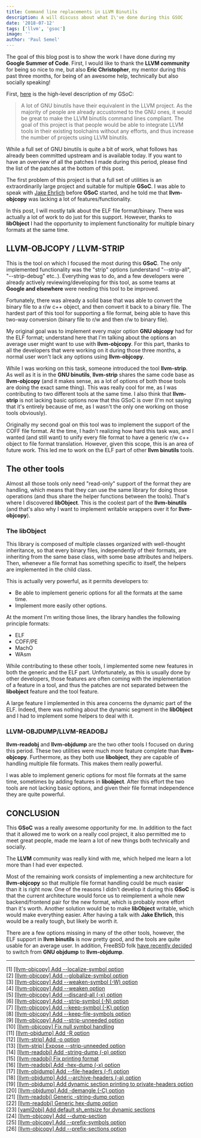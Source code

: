```yaml
---
title: Command line replacements in LLVM Binutils
description: A will discuss about what I\'ve done during this GSOC
date: '2018-07-12'
tags: ['llvm', 'gsoc']
image: ''
author: 'Paul Semel'
---
```


The goal of this blog post is to show the work I have done during my **Google Summer of Code**. First, I would like to thank the **LLVM community** for being so nice to me, but also **Eric Christopher**, my mentor during this past three months, for being of an awesome help, technically but also socially speaking!

First, [here](https://summerofcode.withgoogle.com/dashboard/project/6578123496226816/details/) is the high-level description of my GSoC:

> A lot of GNU binutils have their equivalent in the LLVM project. As the majority of people are already accustomed to the GNU ones, it would be great to make the LLVM binutils command lines compliant. The goal of this project is that people would be able to integrate LLVM tools in their existing toolchains without any efforts, and thus increase the number of projects using LLVM binutils.

While a full set of GNU binutils is quite a bit of work, what follows has already been committed upstream and is available today. If you want to have an overview of all the patches I made during this period, please find the list of the patches at the bottom of this post.

The first problem of this project is that a full set of utilities is an extraordinarily large project and suitable for multiple **GSoC**. I was able to speak with [Jake Ehrlich](https://reviews.llvm.org/p/jakehehrlich/) before **GSoC** started, and he told me that **llvm-objcopy** was lacking a lot of features/functionality.

In this post, I will mostly talk about the ELF file format/binary. There was actually a lot of work to do just for this support. However, thanks to **libObject** I had the opportunity to implement functionality for multiple binary formats at the same time.

## LLVM-OBJCOPY / LLVM-STRIP

This is the tool on which I focused the most during this **GSoC**. The only implemented functionality was the "strip" options (understand "--strip-all", "--strip-debug" etc..). Everything was to do, and a few developers were already actively reviewing/developing for this tool, as some teams at **Google and elsewhere** were needing this tool to be improved.

Fortunately, there was already a solid base that was able to convert the binary file to a r/w c++ object, and then convert it back to a binary file. The hardest part of this tool for supporting a file format, being able to have this two-way conversion (binary file to r/w and then r/w to binary file).

My original goal was to implement every major option **GNU objcopy** had for the ELF format; understand here that I'm talking about the options an average user might want to use with **llvm-objcopy**. For this part, thanks to all the developers that were working on it during those three months, a normal user won't lack any options using **llvm-objcopy**.

While I was working on this task, someone introduced the tool **llvm-strip**. As well as it is in the **GNU binutils**, **llvm-strip** shares the same code base as **llvm-objcopy** (and it makes sense, as a lot of options of both those tools are doing the exact same thing). This was really cool for me, as I was contributing to two different tools at the same time. I also think that **llvm-strip** is not lacking basic options now that this GSoC is over (I'm not saying that it's entirely because of me, as I wasn't the only one working on those tools obviously).

Originally my second goal on this tool was to implement the support of the COFF file format. At the time, I hadn't realizing how hard this task was, and I wanted (and still want) to unify every file format to have a generic r/w c++ object to file format translation. However, given this scope, this is an area of future work. This led me to work on the ELF part of other **llvm binutils** tools.

## The other tools

Almost all those tools only need "read-only" support of the format they are handling, which means that they can use the same library for doing those operations (and thus share the helper functions between the tools). That's where I discovered **libObject**. This is the coolest part of the **llvm-binutils** (and that's also why I want to implement writable wrappers over it for **llvm-objcopy**).

### The libObject

This library is composed of multiple classes organized with well-thought inheritance, so that every binary files, independently of their formats, are inheriting from the same base class, with some base attributes and helpers. Then, whenever a file format has something specific to itself, the helpers are implemented in the child class.

This is actually very powerful, as it permits developers to:

- Be able to implement generic options for all the formats at the same time.
- Implement more easily other options.

At the moment I'm writing those lines, the library handles the following principle formats:

- ELF
- COFF/PE
- MachO
- WAsm

While contributing to these other tools, I implemented some new features in both the generic and the ELF part. Unfortunately, as this is usually done by other developers, those features are often coming with the implementation of a feature in a tool, and thus the patches are not separated between the **libobject** feature and the tool feature.

A large feature I implemented in this area concerns the dynamic part of the ELF. Indeed, there was nothing about the dynamic segment in the **libObject** and I had to implement some helpers to deal with it.

### LLVM-OBJDUMP/LLVM-READOBJ

**llvm-readobj** and **llvm-objdump** are the two other tools I focused on during this period. These two utilities were much more feature complete than **llvm-objcopy**. Furthermore, as they both use **libobject**, they are capable of handling multiple file formats. This makes them really powerful.

I was able to implement generic options for most file formats at the same time, sometimes by adding features in **libobject**. After this effort the two tools are not lacking basic options, and given their file format independence they are quite powerful.

## CONCLUSION

This **GSoC** was a really awesome opportunity for me. In addition to the fact that it allowed me to work on a really cool project, it also permitted me to meet great people, made me learn a lot of new things both technically and socially.

The **LLVM** community was really kind with me, which helped me learn a lot more than I had ever expected.

Most of the remaining work consists of implementing a new architecture for **llvm-objcopy** so that multiple file format handling could be much easier than it is right now. One of the reasons I didn't develop it during this **GSoC** is that the current architecture would force us to reimplement a whole new backend/frontend pair for the new format, which is probably more effort than it's worth. Another solution would be to make **libObject** writable, which would make everything easier. After having a talk with **Jake Ehrlich**, this would be a really tough, but likely be worth it.

There are a few options missing in many of the other tools, however, the ELF support in **llvm binutils** is now pretty good, and the tools are quite usable for an average user. In addition, FreeBSD folk [have recently decided](https://lists.freebsd.org/pipermail/freebsd-toolchain/2018-June/003809.html) to switch from **GNU objdump** to **llvm-objdump**.

---

\[1] [[llvm-objcopy] Add --localize-symbol option](https://reviews.llvm.org/D46064)<br />
\[2] [[llvm-objcopy] Add --globalize-symbol option](https://reviews.llvm.org/D46177)<br />
\[3] [[llvm-objcopy] Add --weaken-symbol (-W) option](https://reviews.llvm.org/D46195)<br />
\[4] [[llvm-objcopy] Add --weaken option](https://reviews.llvm.org/D46217)<br />
\[5] [[llvm-objcopy] Add --discard-all (-x) option](https://reviews.llvm.org/D46341)<br />
\[6] [[llvm-objcopy] Add --strip-symbol (-N) option](https://reviews.llvm.org/D46369)<br />
\[7] [[llvm-objcopy] Add --keep-symbol (-K) option](https://reviews.llvm.org/D46819)<br />
\[8] [[llvm-objcopy] Add --keep-file-symbols option](https://reviews.llvm.org/D46830)<br />
\[9] [[llvm-objcopy] Add --strip-unneeded option](https://reviews.llvm.org/D46896)<br />
\[10] [[llvm-objcopy] Fix null symbol handling](https://reviews.llvm.org/D47414)<br />
\[11] [[llvm-objdump] Add -R option](https://reviews.llvm.org/D47493)<br />
\[12] [[llvm-strip] Add -o option](https://reviews.llvm.org/D47505)<br />
\[13] [[llvm-strip] Expose --strip-unneeded option](https://reviews.llvm.org/D47818)<br />
\[14] [[llvm-readobj] Add -string-dump (-p) option](https://reviews.llvm.org/D47989)<br />
\[15] [[llvm-readobj] Fix printing format](https://reviews.llvm.org/D48271)<br />
\[16] [[llvm-readobj] Add -hex-dump (-x) option](https://reviews.llvm.org/D48281)<br />
\[17] [[llvm-objdump] Add --file-headers (-f) option](https://reviews.llvm.org/D48810)<br />
\[18] [[llvm-objdump] Add --archive-headers (-a) option](https://reviews.llvm.org/D48904)<br />
\[19] [[llvm-objdump] Add dynamic section printing to private-headers option](https://reviews.llvm.org/D49016)<br />
\[20] [[llvm-objdump] Add -demangle (-C) option](https://reviews.llvm.org/D49043)<br />
\[21] [[llvm-readobj] Generic -string-dump option](https://reviews.llvm.org/D49470)<br />
\[22] [[llvm-readobj] Generic hex-dump option](https://reviews.llvm.org/D49545)<br />
\[23] [[yaml2obj] Add default sh\_entsize for dynamic sections](https://reviews.llvm.org/D49619)<br />
\[24] [[llvm-objcopy] Add --dump-section](https://reviews.llvm.org/D49979)<br />
\[25] [[llvm-objcopy] Add --prefix-symbols option](https://reviews.llvm.org/D50381)<br />
\[26] [[llvm-objcopy] Add --prefix-sections option](https://reviews.llvm.org/D50463)<br />
